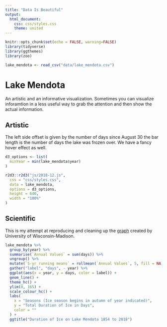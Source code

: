 ```yaml
---
title: "Data Is Beautiful"
output: 
  html_document: 
    css: css/styles.css
    theme: united
---
```


```r
knitr::opts_chunk$set(echo = FALSE, warning=FALSE)
library(tidyverse)
library(ggthemes)
library(zoo)

lake_mendota <- read_csv("data/lake_mendota.csv")
```

# Lake Mendota {.tabset .tabset-fade}

An artistic and an informative visualization. Sometimes you can visualize inforamtion in a less useful way to grab the attention and then show the actual information.

## Artistic

The left side offset is given by the number of days since August 30 the bar length is the number of days the lake was frozen over. We have a fancy hover effect as well.


```r
d3_options <- list(
  minYear = min(lake_mendota$year)
)

r2d3::r2d3("js/2018-12.js", 
  css = "css/styles.css", 
  data = lake_mendota, 
  options = d3_options, 
  height = 640, 
  width = "100%"
)
```

## Scientific

This is my attempt at reproducing and cleaning up the [graph](http://www.aos.wisc.edu/~sco/lakes/mendota-dur.gif) created by University of Wisconsin-Madison.

```r
lake_mendota %>% 
  group_by(year) %>% 
  summarise(`Annual Values` = sum(days)) %>% 
  ungroup() %>% 
  mutate(`5-yr running means` = rollmean(`Annual Values`, 5, fill = NA)) %>%
  gather("label", "days", - year) %>%
  ggplot(aes(x = year, y = days, color = label)) +
  geom_line() +
  theme_hc() +
  ylim(0, 165) +
  scale_colour_hc() +
  labs(
    x = "Seasons (Ice season begins in autumn of year indicated)",
    y = "Total Duration of Ice in Days",
    color = ""
  ) +
  ggtitle("Duration of Ice on Lake Mendota 1854 to 2018")
```

